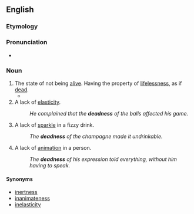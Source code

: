 ==English==

===Etymology===
{{suffix|en|dead|ness}}

===Pronunciation===
* {{IPA|en|/ˈdɛdnəs/}}

===Noun===
{{en-noun|-|+}}

# The state of not being [[alive]]. Having the property of [[lifelessness]], as if [[dead]].
#* {{quote-text|en|year=1840|author=John Wesley|title=The Works of the Reverend John Wesley, A.M|page=334|passage=O may it be my constant care to watch and pray; the neglect of which was the chief cause of my former '''deadness'''.}}
# A lack of [[elasticity]].
#: ''He complained that the '''deadness''' of the balls affected his game.''
# A lack of [[sparkle]] in a fizzy drink.
#: ''The '''deadness''' of the champagne made it undrinkable.''
# A lack of [[animation]] in a person.
#: ''The '''deadness''' of his expression told everything, without him having to speak.''

====Synonyms====
{{checksense|en}}
* [[inertness]]
* [[inanimateness]]
* [[inelasticity]]